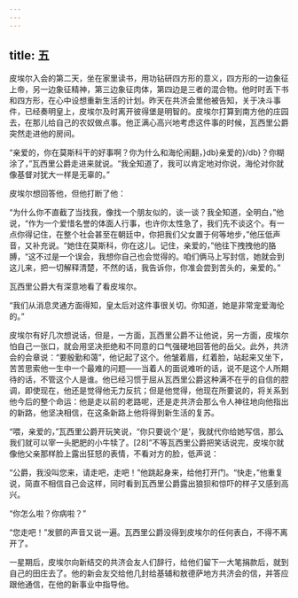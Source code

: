 ```yaml
---
---
---
```

title: 五
---




皮埃尔入会的第二天，坐在家里读书，用功钻研四方形的意义，四方形的一边象征上帝，另一边象征精神，第三边象征肉体，第四边是三者的混合物。他时时丢下书和四方形，在心中设想重新生活的计划。昨天在共济会里他被告知，关于决斗事件，已经奏明皇上，皮埃尔及时离开彼得堡是明智的。皮埃尔打算到南方他的庄园去，在那儿给自己的农奴做点事。他正满心高兴地考虑这件事的时候，瓦西里公爵突然走进他的房间。

“亲爱的，你在莫斯科干的好事啊？你为什么和海伦闹翻，}db}亲爱的}/db}？你糊涂了，”瓦西里公爵走进来就说。“我全知道了，我可以肯定地对你说，海伦对你就像基督对犹大一样是无辜的。”

皮埃尔想回答他，但他打断了他：

“为什么你不直截了当找我，像找一个朋友似的，谈一谈？我全知道，全明白，”他说，“作为一个爱惜名誉的体面人行事，也许你太性急了，我们先不谈这个。有一点你得记住，在整个社会甚至在朝廷中，你把我们父女置于何等地步，”他压低声音，又补充说。“她住在莫斯科，你在这儿。记住，亲爱的，”他往下拽拽他的胳膊，“这不过是一个误会，我想你自己也会觉得的。咱们俩马上写封信，她就会到这儿来，把一切解释清楚，不然的话，我告诉你，你准会尝到苦头的，亲爱的。”

瓦西里公爵大有深意地看了看皮埃尔。

“我们从消息灵通方面得知，皇太后对这件事很关切。你知道，她是非常宠爱海伦的。”

皮埃尔有好几次想说话，但是，一方面，瓦西里公爵不让他说，另一方面，皮埃尔怕自己一张口，就会用坚决拒绝和不同意的口气强硬地回答他的岳父。此外，共济会的会章说：“要殷勤和蔼”，他记起了这个。他皱着眉，红着脸，站起来又坐下，苦苦思索他一生中一个最难的问题——当着人的面说难听的话，说不是这个人所期待的话，不管这个人是谁。他已经习惯于屈从瓦西里公爵这种满不在乎的自信的腔调，即使现在，他还是觉得他无力反抗；但是他觉得，他现在所要说的，将关系到他今后的整个命运：他是走以前的老路呢，还是走共济会那么令人神往地向他指出的新路，他坚决相信，在这条新路上他将得到新生活的复苏。

“喂，亲爱的，”瓦西里公爵开玩笑说，“你只要说个‘是’，我就代你给她写信，那么我们就可以宰一头肥肥的小牛犊了。[28]”不等瓦西里公爵把笑话说完，皮埃尔就像他父亲那样脸上露出狂怒的表情，不看对方的脸，低声说：

“公爵，我没叫您来，请走吧，走吧！”他跳起身来，给他打开门。“快走，”他重复说，简直不相信自己会这样，同时看到瓦西里公爵露出狼狈和惊吓的样子又感到高兴。

“你怎么啦？你病啦？”

“您走吧！”发颤的声音又说一遍。瓦西里公爵没得到皮埃尔的任何表白，不得不离开了。

一星期后，皮埃尔向新结交的共济会友人们辞行，给他们留下一大笔捐款后，就到自己的田庄去了。他的新会友交给他几封给基辅和敖德萨地方共济会的信，并答应跟他通信，在他的新事业中指导他。